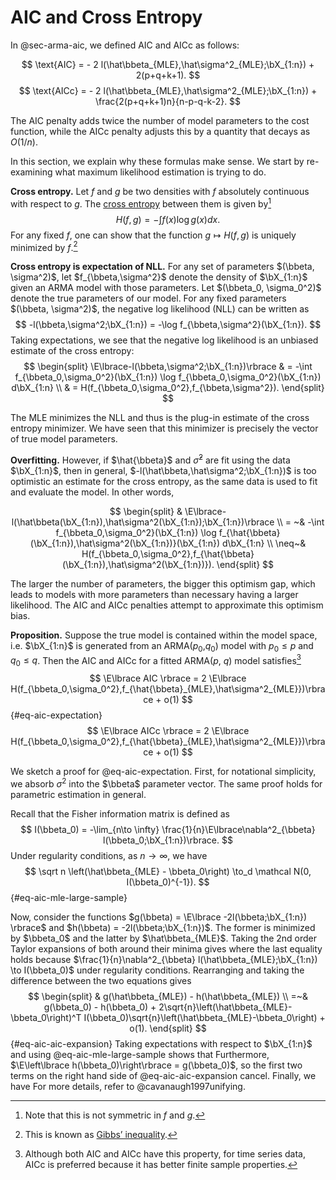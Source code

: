 # AIC and Cross Entropy

In @sec-arma-aic, we defined AIC and AICc as follows:

$$
\text{AIC} = - 2 l(\hat\bbeta_{MLE},\hat\sigma^2_{MLE};\bX_{1:n}) + 2(p+q+k+1).
$$
$$
\text{AICc} = - 2 l(\hat\bbeta_{MLE},\hat\sigma^2_{MLE};\bX_{1:n}) + \frac{2(p+q+k+1)n}{n-p-q-k-2}.
$$

The AIC penalty adds twice the number of model parameters to the cost function, while the AICc penalty adjusts this by a quantity that decays as $O(1/n)$.

In this section, we explain why these formulas make sense.
We start by re-examining what maximum likelihood estimation is trying to do.

**Cross entropy.**
Let $f$ and $g$ be two densities with $f$ absolutely continuous with respect to $g$.
The [cross entropy](https://en.wikipedia.org/wiki/Cross-entropy) between them is given by[^1]
$$
H(f, g) = -\int f(x) \log g(x) dx.
$$
For any fixed $f$, one can show that the function $g \mapsto H(f,g)$ is uniquely minimized by $f$.[^2]

[^1]: Note that this is not symmetric in $f$ and $g$.

[^2]: This is known as [Gibbs' inequality](https://en.wikipedia.org/wiki/Gibbs%27_inequality).

**Cross entropy is expectation of NLL.**
For any set of parameters $(\bbeta, \sigma^2)$, let $f_{\bbeta,\sigma^2}$ denote the density of $\bX_{1:n}$ given an ARMA model with those parameters.
Let $(\bbeta_0, \sigma_0^2)$ denote the true parameters of our model.
For any fixed parameters $(\bbeta, \sigma^2)$, the negative log likelihood (NLL) can be written as
$$
-l(\bbeta,\sigma^2;\bX_{1:n}) = -\log f_{\bbeta,\sigma^2}(\bX_{1:n}).
$$
Taking expectations, we see that the negative log likelihood is an unbiased estimate of the cross entropy:
$$
\begin{split}
    \E\lbrace-l(\bbeta,\sigma^2;\bX_{1:n})\rbrace & = -\int f_{\bbeta_0,\sigma_0^2}(\bX_{1:n}) \log f_{\bbeta_0,\sigma_0^2}(\bX_{1:n}) d\bX_{1:n} \\
    & = H(f_{\bbeta_0,\sigma_0^2},f_{\bbeta,\sigma^2}).
\end{split}
$$

The MLE minimizes the NLL and thus is the plug-in estimate of the cross entropy minimizer.
We have seen that this minimizer is precisely the vector of true model parameters.

**Overfitting.**
However, if $\hat{\bbeta}$ and $\hat\sigma^2$ are fit using the data $\bX_{1:n}$, then in general, $-l(\hat\bbeta,\hat\sigma^2;\bX_{1:n})$ is too optimistic an estimate for the cross entropy, as the same data is used to fit and evaluate the model.
In other words,

$$
\begin{split}
    & \E\lbrace-l(\hat\bbeta(\bX_{1:n}),\hat\sigma^2(\bX_{1:n});\bX_{1:n})\rbrace \\
    = ~&  -\int f_{\bbeta_0,\sigma_0^2}(\bX_{1:n}) \log f_{\hat{\bbeta}(\bX_{1:n}),\hat\sigma^2(\bX_{1:n})}(\bX_{1:n}) d\bX_{1:n} \\
    \neq~& H(f_{\bbeta_0,\sigma_0^2},f_{\hat{\bbeta}(\bX_{1:n}),\hat\sigma^2(\bX_{1:n})}).
\end{split}
$$

The larger the number of parameters, the bigger this optimism gap, which leads to models with more parameters than necessary having a larger likelihood.
The AIC and AICc penalties attempt to approximate this optimism bias.

**Proposition.**
Suppose the true model is contained within the model space, i.e. $\bX_{1:n}$ is generated from an ARMA($p_0$,$q_0$) model with $p_0 \leq p$ and $q_0 \leq q$.
Then the AIC and AICc for a fitted ARMA($p$, $q$) model satisfies[^3]
$$
\E\lbrace AIC \rbrace = 2 \E\lbrace H(f_{\bbeta_0,\sigma_0^2},f_{\hat{\bbeta}_{MLE},\hat\sigma^2_{MLE}})\rbrace + o(1)
$$ {#eq-aic-expectation}
$$
\E\lbrace AICc \rbrace = 2 \E\lbrace H(f_{\bbeta_0,\sigma_0^2},f_{\hat{\bbeta}_{MLE},\hat\sigma^2_{MLE}})\rbrace + o(1)
$$

[^3]: Although both AIC and AICc have this property, for time series data, AICc is preferred because it has better finite sample properties.

We sketch a proof for @eq-aic-expectation.
First, for notational simplicity, we absorb $\sigma^2$ into the $\bbeta$ parameter vector.
The same proof holds for parametric estimation in general.

Recall that the Fisher information matrix is defined as
$$
    I(\bbeta_0) = -\lim_{n\to \infty} \frac{1}{n}\E\lbrace\nabla^2_{\bbeta} l(\bbeta_0;\bX_{1:n})\rbrace.
$$
Under regularity conditions, as $n \to \infty$, we have
$$
\sqrt n \left(\hat\bbeta_{MLE} - \bbeta_0\right) \to_d \mathcal N(0, I(\bbeta_0)^{-1}).
$$ {#eq-aic-mle-large-sample}

Now, consider the functions $g(\bbeta) = \E\lbrace -2l(\bbeta;\bX_{1:n}) \rbrace$ and $h(\bbeta) = -2l(\bbeta;\bX_{1:n})$.
The former is minimized by $\bbeta_0$ and the latter by $\hat\bbeta_{MLE}$.
Taking the 2nd order Taylor expansions of both around their minima gives
\begin{align} 
    g(\hat\bbeta_{MLE}) & = g(\bbeta_0) + \left(\hat\bbeta_{MLE}-\bbeta_0\right)^T \E\lbrace \nabla^2_{\bbeta} l(\bbeta_0;\bX_{1:n})\rbrace\left(\hat\bbeta_{MLE}-\bbeta_0\right) + o(1) \nonumber\\
    & = g(\bbeta_0) + \sqrt{n}\left(\hat\bbeta_{MLE}-\bbeta_0\right)^T I(\bbeta_0)\sqrt{n}\left(\hat\bbeta_{MLE}-\bbeta_0\right) + o(1),
\end{align}
\begin{align}
    h(\bbeta_0) & = h(\hat\bbeta_{MLE}) + \left(\hat\bbeta_{MLE}-\bbeta_0\right)^T \nabla^2_{\bbeta} l(\hat\bbeta_{MLE};\bX_{1:n})\left(\hat\bbeta_{MLE}-\bbeta_0\right) + o(1) \nonumber\\
    & = h(\hat\bbeta_{MLE}) + \sqrt{n}\left(\hat\bbeta_{MLE}-\bbeta_0\right)^T I(\bbeta_0)\sqrt{n}\left(\hat\bbeta_{MLE}-\bbeta_0\right) + o(1),
\end{align}
where the last equality holds because $\frac{1}{n}\nabla^2_{\bbeta} l(\hat\bbeta_{MLE};\bX_{1:n}) \to I(\bbeta_0)$ under regularity conditions.
Rearranging and taking the difference between the two equations gives
$$
\begin{split}
 & g(\hat\bbeta_{MLE}) - h(\hat\bbeta_{MLE}) \\
=~& g(\bbeta_0) - h(\bbeta_0) + 2\sqrt{n}\left(\hat\bbeta_{MLE}-\bbeta_0\right)^T I(\bbeta_0)\sqrt{n}\left(\hat\bbeta_{MLE}-\bbeta_0\right) + o(1).
\end{split}
$$ {#eq-aic-aic-expansion}
Taking expectations with respect to $\bX_{1:n}$ and using @eq-aic-mle-large-sample shows that
\begin{equation}
    \E\lbrace \sqrt{n}\left(\hat\bbeta_{MLE}-\bbeta_0\right)^T I(\bbeta_0)\sqrt{n}\left(\hat\bbeta_{MLE}-\bbeta_0\right)\rbrace = \dim(\bbeta) = p+q+1 + o(1).
\end{equation}
Furthermore, $\E\left\lbrace h(\bbeta_0)\right\rbrace = g(\bbeta_0)$, so the first two terms on the right hand side of @eq-aic-aic-expansion cancel.
Finally, we have
\begin{equation}
    \E\lbrace h(\hat\bbeta_{MLE})\rbrace = \E\lbrace -2l(\hat\bbeta_{MLE}^2(\bX_{1:n});\bX_{1:n}) \rbrace
\end{equation}
\begin{equation}
    \E\lbrace g(\hat\bbeta_{MLE}) \rbrace = 2H(f_{\bbeta_0},f_{\hat\bbeta_{MLE}}).
\end{equation}
For more details, refer to @cavanaugh1997unifying.